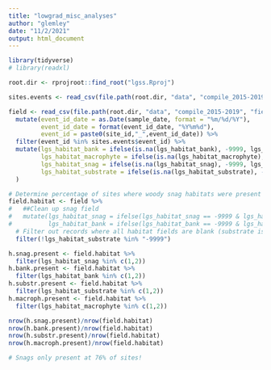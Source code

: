 ```yaml
---
title: "lowgrad_misc_analyses"
author: "glemley"
date: "11/2/2021"
output: html_document
---
```



```r
library(tidyverse)
# library(readxl)

root.dir <- rprojroot::find_root("lgss.Rproj")

sites.events <- read_csv(file.path(root.dir, "data", "compile_2015-2019", "field_data", "final_cleaned", "sites_events_final_2021-11-02.csv"))

field <- read_csv(file.path(root.dir, "data", "compile_2015-2019", "field_data", "final_cleaned", "2015-2019_lowgrad_fielddata_20210526.csv")) %>% 
  mutate(event_id_date = as.Date(sample_date, format = "%m/%d/%Y"),
         event_id_date = format(event_id_date, "%Y%m%d"),
         event_id = paste0(site_id,"_",event_id_date)) %>%   
  filter(event_id %in% sites.events$event_id) %>% 
  mutate(lgs_habitat_bank = ifelse(is.na(lgs_habitat_bank), -9999, lgs_habitat_bank),
         lgs_habitat_macrophyte = ifelse(is.na(lgs_habitat_macrophyte), -9999, lgs_habitat_macrophyte),
         lgs_habitat_snag = ifelse(is.na(lgs_habitat_snag), -9999, lgs_habitat_snag),
         lgs_habitat_substrate = ifelse(is.na(lgs_habitat_substrate), -9999, lgs_habitat_substrate),
  )


```

```r
# Determine percentage of sites where woody snag habitats were present
field.habitat <- field %>%
#   ##Clean up snag field
#   mutate(lgs_habitat_snag = ifelse(lgs_habitat_snag == -9999 & lgs_habitat_macrophyte != -9999, 0, lgs_habitat_snag),
#          lgs_habitat_bank = ifelse(lgs_habitat_bank == -9999 & lgs_habitat_macrophyte != -9999, 0, lgs_habitat_bank)) %>% 
  # Filter out records where all habitat fields are blank (substrate is blank for all of these)
  filter(!lgs_habitat_substrate %in% "-9999")

h.snag.present <- field.habitat %>% 
  filter(lgs_habitat_snag %in% c(1,2))
h.bank.present <- field.habitat %>% 
  filter(lgs_habitat_bank %in% c(1,2))
h.substr.present <- field.habitat %>% 
  filter(lgs_habitat_substrate %in% c(1,2))
h.macroph.present <- field.habitat %>% 
  filter(lgs_habitat_macrophyte %in% c(1,2))

nrow(h.snag.present)/nrow(field.habitat)
nrow(h.bank.present)/nrow(field.habitat)
nrow(h.substr.present)/nrow(field.habitat)
nrow(h.macroph.present)/nrow(field.habitat)

# Snags only present at 76% of sites!

```

